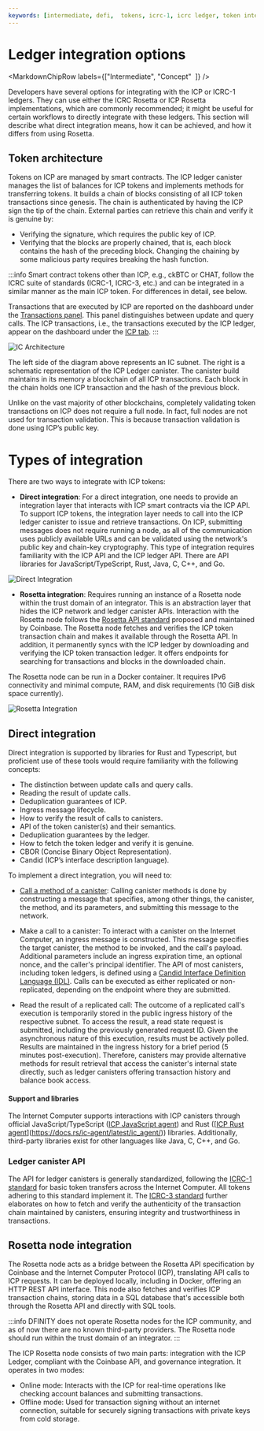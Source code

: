 ```yaml
---
keywords: [intermediate, defi,  tokens, icrc-1, icrc ledger, token integration, direct integration,icrc]
---
```



# Ledger integration options

<MarkdownChipRow labels={["Intermediate", "Concept"  ]} />

Developers have several options for integrating with the ICP or ICRC-1 ledgers. They can use either the ICRC Rosetta or ICP Rosetta implementations, which are commonly recommended; it might be useful for certain workflows to directly integrate with these ledgers. This section will describe what direct integration means, how it can be achieved, and how it differs from using Rosetta.

## Token architecture

Tokens on ICP are managed by smart contracts. The ICP ledger canister manages the list of balances for ICP tokens and implements methods for transferring tokens. It builds a chain of blocks consisting of all ICP token transactions since genesis. The chain is authenticated by having the ICP sign the tip of the chain. External parties can retrieve this chain and verify it is genuine by:
- Verifying the signature, which requires the public key of ICP.
- Verifying that the blocks are properly chained, that is, each block contains the hash of the preceding block. Changing the chaining by some malicious party requires breaking the hash function.

:::info
Smart contract tokens other than ICP, e.g., ckBTC or CHAT, follow the ICRC suite of standards (ICRC-1, ICRC-3, etc.) and can be integrated in a similar manner as the main ICP token. For differences in detail, see below.

Transactions that are executed by ICP are reported on the dashboard under the [Transactions panel](https://dashboard.internetcomputer.org/). This panel distinguishes between update and query calls. The ICP transactions, i.e., the transactions executed by the ICP ledger, appear on the dashboard under the [ICP tab](https://dashboard.internetcomputer.org/transactions).
:::

![IC Architecture](ic_architecture.png)

The left side of the diagram above represents an IC subnet. The right is a schematic representation of the ICP Ledger canister. The canister build maintains in its memory a blockchain of all ICP transactions. Each block in the chain holds one ICP transaction and the hash of the previous block.

Unlike on the vast majority of other blockchains, completely validating token transactions on ICP does not require a full node. In fact, full nodes are not used for transaction validation. This is because transaction validation is done using ICP’s public key.

# Types of integration
There are two ways to integrate with ICP tokens:

- **Direct integration**: For a direct integration, one needs to provide an integration layer that interacts with ICP smart contracts via the ICP API. To support ICP tokens, the integration layer needs to call into the ICP ledger canister to issue and retrieve transactions. On ICP, submitting messages does not require running a node, as all of the communication uses publicly available URLs and can be validated using the network's public key and chain-key cryptography. This type of integration requires familiarity with the ICP API and the ICP ledger API. There are API libraries for JavaScript/TypeScript, Rust, Java, C, C++, and Go.

![Direct Integration](direct_integration.png)


- **Rosetta integration**: Requires running an instance of a Rosetta node within the trust domain of an integrator. This is an abstraction layer that hides the ICP network and ledger canister APIs. Interaction with the Rosetta node follows the [Rosetta API standard](https://docs.cdp.coinbase.com/mesh/docs/welcome) proposed and maintained by Coinbase.
The Rosetta node fetches and verifies the ICP token transaction chain and makes it available through the Rosetta API. In addition, it permanently syncs with the ICP ledger by downloading and verifying the ICP token transaction ledger. It offers endpoints for searching for transactions and blocks in the downloaded chain.

The Rosetta node can be run in a Docker container. It requires IPv6 connectivity and minimal compute, RAM, and disk requirements (10 GiB disk space currently).

![Rosetta Integration](rosetta_integration.png)

## Direct integration
Direct integration is supported by libraries for Rust and Typescript, but proficient use of these tools would require familiarity with the following concepts:

- The distinction between update calls and query calls.
- Reading the result of update calls.
- Deduplication guarantees of ICP.
- Ingress message lifecycle.
- How to verify the result of calls to canisters.
- API of the token canister(s) and their semantics.
- Deduplication guarantees by the ledger.
- How to fetch the token ledger and verify it is genuine.
- CBOR (Concise Binary Object Representation).
- Candid (ICP’s interface description language).

To implement a direct integration, you will need to:

- [Call a method of a canister](#http-call-overview): Calling canister methods is done by constructing a message that specifies, among other things, the canister, the method, and its parameters, and submitting this message to the network.

- Make a call to a canister: To interact with a canister on the Internet Computer, an ingress message is constructed. This message specifies the target canister, the method to be invoked, and the call's payload. Additional parameters include an ingress expiration time, an optional nonce, and the caller's <GlossaryTooltip>principal</GlossaryTooltip> identifier. The API of most canisters, including token ledgers, is defined using a [Candid Interface Definition Language (IDL)](/docs/current/building-dapps/calling-dapps/candid/candid-concepts). Calls can be executed as either replicated or non-replicated, depending on the endpoint where they are submitted.

- Read the result of a replicated call: The outcome of a replicated call's execution is temporarily stored in the public ingress history of the respective <GlossaryTooltip>subnet</GlossaryTooltip>. To access the result, a read state request is submitted, including the previously generated request ID. Given the asynchronous nature of this execution, results must be actively polled. Results are maintained in the ingress history for a brief period (5 minutes post-execution). Therefore, canisters may provide alternative methods for result retrieval that access the canister's internal state directly, such as ledger canisters offering transaction history and balance book access.

#### Support and libraries

The Internet Computer supports interactions with ICP canisters through official JavaScript/TypeScript ([ICP JavaScript agent](https://www.npmjs.com/package/@dfinity/agent)) and Rust ([[ICP Rust agent](https://docs.rs/ic-agent/latest/ic_agent/)](https://docs.rs/ic-agent/latest/ic_agent/)) libraries. Additionally, third-party libraries exist for other languages like Java, C, C++, and Go.

### Ledger canister API
The API for ledger canisters is generally standardized, following the [ICRC-1 standard](https://github.com/dfinity/ICRC-1/blob/main/standards/ICRC-1/README.md) for basic token transfers across the Internet Computer. All tokens adhering to this standard implement it. The [ICRC-3 standard](https://github.com/dfinity/ICRC-1/blob/main/standards/ICRC-3/README.md) further elaborates on how to fetch and verify the authenticity of the transaction chain maintained by canisters, ensuring integrity and trustworthiness in transactions.

## Rosetta node integration
The Rosetta node acts as a bridge between the Rosetta API specification by Coinbase and the Internet Computer Protocol (ICP), translating API calls to ICP requests. It can be deployed locally, including in Docker, offering an HTTP REST API interface. This node also fetches and verifies ICP transaction chains, storing data in a SQL database that's accessible both through the Rosetta API and directly with SQL tools.

:::info
DFINITY does not operate Rosetta nodes for the ICP community, and as of now there are no known third-party providers. The Rosetta node should run within the trust domain of an integrator.
:::

The ICP Rosetta node consists of two main parts: integration with the ICP Ledger, compliant with the Coinbase API, and governance integration. It operates in two modes:
- Online mode: Interacts with the ICP for real-time operations like checking account balances and submitting transactions.
- Offline mode: Used for transaction signing without an internet connection, suitable for securely signing transactions with private keys from cold storage.